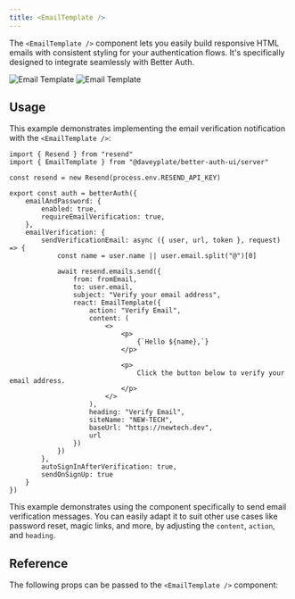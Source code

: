 ```yaml
---
title: <EmailTemplate />
---
```


The `<EmailTemplate />` component lets you easily build responsive HTML emails with consistent styling for your authentication flows. It's specifically designed to integrate seamlessly with Better Auth.

<img alt="Email Template" src="/screenshots/email-template-dark.png" className="rounded-xl hidden dark:block w-sm mt-0 mb-0" />
<img alt="Email Template" src="/screenshots/email-template-light.png" className="rounded-xl dark:hidden w-sm mt-0 mb-0" />

## Usage

This example demonstrates implementing the email verification notification with the `<EmailTemplate />`:

```tsx title="lib/auth.tsx"
import { Resend } from "resend"
import { EmailTemplate } from "@daveyplate/better-auth-ui/server"

const resend = new Resend(process.env.RESEND_API_KEY)

export const auth = betterAuth({
    emailAndPassword: {
        enabled: true,
        requireEmailVerification: true,
    },
    emailVerification: {
        sendVerificationEmail: async ({ user, url, token }, request) => {
            const name = user.name || user.email.split("@")[0]

            await resend.emails.send({
                from: fromEmail,
                to: user.email,
                subject: "Verify your email address",
                react: EmailTemplate({
                    action: "Verify Email",
                    content: (
                        <>
                            <p>
                                {`Hello ${name},`}
                            </p>

                            <p>
                                Click the button below to verify your email address.
                            </p>
                        </>
                    ),
                    heading: "Verify Email",
                    siteName: "NEW-TECH",
                    baseUrl: "https://newtech.dev",
                    url
                })
            })
        },
        autoSignInAfterVerification: true,
        sendOnSignUp: true
    }
})
```

This example demonstrates using the component specifically to send email verification messages. You can easily adapt it to suit other use cases like password reset, magic links, and more, by adjusting the `content`, `action`, and `heading`.

## Reference

The following props can be passed to the `<EmailTemplate />` component:

<AutoTypeTable path="../src/components/email/email-template.tsx" name="EmailTemplateProps" />
